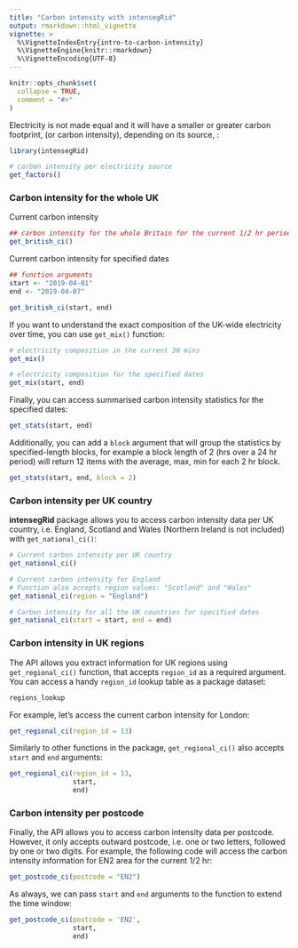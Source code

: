 ```yaml
---
title: "Carbon intensity with intensegRid"
output: rmarkdown::html_vignette
vignette: >
  %\VignetteIndexEntry{intro-to-carbon-intensity}
  %\VignetteEngine{knitr::rmarkdown}
  %\VignetteEncoding{UTF-8}
---
```


```r
knitr::opts_chunk$set(
  collapse = TRUE,
  comment = "#>"
)
```

Electricity is not made equal and it will have a smaller or greater carbon footprint, (or carbon intensity), depending on its source, :

```r
library(intensegRid)

# carbon intensity per electricity source
get_factors()
```

### Carbon intensity for the whole UK
Current carbon intensity
```r
## carbon intensity for the whole Britain for the current 1/2 hr period
get_british_ci()
```

Current carbon intensity for specified dates 
```r
## function arguments
start <- "2019-04-01"
end <- "2019-04-07"

get_british_ci(start, end)
```

If you want to understand the exact composition of the UK-wide electricity over time, you can use `get_mix()` function:

```r
# electricity composition in the current 30 mins
get_mix()
```

```r
# electricity composition for the specified dates
get_mix(start, end)
```

Finally, you can access summarised carbon intensity statistics for the specified dates: 

```r
get_stats(start, end)
```

Additionally, you can add a `block` argument that will group the statistics by specified-length blocks, for example a block length of 2 (hrs over a 24 hr period) will return 12 items with the average, max, min for each 2 hr block.  
```r
get_stats(start, end, block = 2)
```



### Carbon intensity per UK country

**intensegRid** package allows you to access carbon intensity data per UK country, i.e. England, Scotland and Wales (Northern Ireland is not included) with `get_national_ci()`:
```r
# Current carbon intensity per UK country
get_national_ci()
```

```r
# Current carbon intensity for England 
# Function also accepts region values: "Scotland" and "Wales"
get_national_ci(region = "England")
```

```r
# Carbon intensity for all the UK countries for specified dates 
get_national_ci(start = start, end = end)
```

### Carbon intensity in UK regions
The API allows you extract information for UK regions using `get_regional_ci()` function, that accepts `region_id` as a required argument. You can access a handy `region_id` lookup table as a package dataset:
```r
regions_lookup
```

For example, let's access the current carbon intensity for London: 
```r
get_regional_ci(region_id = 13)
```

Similarly to other functions in the package, `get_regional_ci()` also accepts `start` and `end` arguments:
```r
get_regional_ci(region_id = 13, 
                start, 
                end)
```


### Carbon intensity per postcode

Finally, the API allows you to access carbon intensity data per postcode. However, it only accepts outward postcode, i.e. one or two letters, followed by one or two digits. For example, the following code will access the carbon intensity information for EN2 area for the current 1/2 hr: 
```r
get_postcode_ci(postcode = "EN2")
```

As always, we can pass `start` and `end` arguments to the function to extend the time window: 
```r
get_postcode_ci(postcode = 'EN2',
                start,
                end)
```
